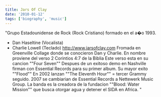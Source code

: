 ```yaml
---
title: Jars Of Clay
date: '2010-01-12'
tags: ['biography', 'music']
---
```


"Grupo Estadounidense de Rock (Rock Cristiano) formado en el a�o 1993.
- Dan Haseltine (Vocalista)
- Charlie Lowell (Teclado)
http://www.jarsofclay.com
Fromada en Greenville Collage donde se conocieron Dan y Charlie. En nombre proviene del verso 2 Corintios 4:7 de la Biblia Este verso esta en su cancion ""Four Seven""
Despues de un exitoso demo en Nashville firman con Essential Records para su primer album. Su mayor exito ""Flood"" En 2002 lanzan ""The Eleventh Hour"" = tercer Grammy seguido.
2007 se cambiarian de Essential Records a Nettewerk Music Group. La banda es la creadora de la fundacion ""Blood: Water Mission"" que busca otorgar agua y detener el SIDA en Africa.
"

